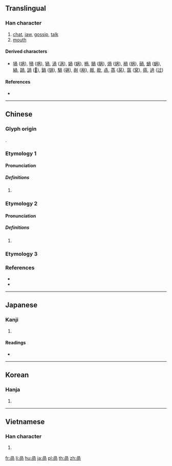 {{character info/new}}
{{also|呙}}
==Translingual==

===Han character===
{{Han char|rn=30|rad=口|as=06|sn=9|four=77227|canj=BBR|ids=⿵冎口}}

# [[chat]], [[jaw]], [[gossip]], [[talk]]
# [[mouth]]

====Derived characters====
* [[堝]] ([[埚]]), [[喎]] ([[㖞]]), [[猧]], [[渦]] ([[涡]]), [[媧]] ([[娲]]), [[楇]], [[腡]] ([[脶]]), [[煱]] ([[㶽]]), [[禍]] ([[祸]]), [[碢]], [[蝸]] ([[蜗]]), [[緺]], [[踻]], [[諣]] ([[𫍩]]), [[鍋]] ([[锅]]), [[騧]] ([[䯄]]), [[剮]] ([[剐]]), [[旤]], [[歄]], [[卨]], [[萵]] ([[莴]]), [[窩]] ([[窝]]), [[瘑]], [[過]] ([[过]])

====References====
* {{Han ref|kx=0188.040|dkj=03573|dj=0407.040|hdz=10616.010|uh=54BC|ud=21692|bh=CE4A|bd=52810}}

----

==Chinese==

===Glyph origin===
{{Han etym}}
{{Han compound|冎|口|c1=p|c2=s|ls=psc}}.

===Etymology 1===
{{zh-forms|s=呙}}

====Pronunciation====
{{zh-pron
|m=wāi,kuāi
|c=waa1,kwaa1
|mc=
|oc=
|cat=v,n
}}
{{attention|zh|distribute mc/oc}}

=====Definitions=====
{{zh-hanzi}}

# {{rfdef|zh}}

===Etymology 2===
{{zh-forms|s=呙}}

====Pronunciation====
{{zh-pron
|m=guō
|c=gwo1
|mc=
|oc=
|cat=pn
}}

=====Definitions=====
{{zh-hanzi}}

# {{surname|lang=zh}}

===Etymology 3===
{{zh-see|剮|v}}

===References===
* {{R:twedu|B00327}}
* {{R:yue:Hanzi}}

----

==Japanese==

===Kanji===
{{ja-kanji|grade=|rs=口06}}

# {{defn|lang=ja|sort=口06}}

====Readings====
* {{ja-readings|goon=[[け]] (ke)|kanon=[[か]] (ka), [[かい]] (kai)|kun=[[よこしま]] (yokoshima)}}

----

==Korean==

===Hanja===
{{ko-hanja|hangeul=괘|rv=gwae|mr=kwae|y=kway}}

# {{defn|lang=ko|sort=口06}}

----

==Vietnamese==

===Han character===
{{vi-hantu|[[oà]], [[oa]], [[ùa]], [[ua]], [[uả]]|rs=口06}}

# {{defn|lang=vi}}

[[fr:咼]]
[[li:咼]]
[[hu:咼]]
[[ja:咼]]
[[pl:咼]]
[[th:咼]]
[[zh:咼]]